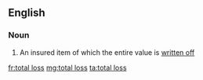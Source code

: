 ==English==
===Noun===
{{en-noun|sg=[[total]] [[loss]]|es}}

# {{accounting}} An insured item of which the entire value is [[write off|written off]]

[[fr:total loss]]
[[mg:total loss]]
[[ta:total loss]]